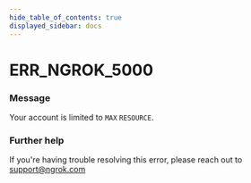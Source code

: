 ```yaml
---
hide_table_of_contents: true
displayed_sidebar: docs
---
```



# ERR_NGROK_5000

### Message

Your account is limited to `MAX` `RESOURCE`.

### Further help

If you're having trouble resolving this error, please reach out to [support@ngrok.com](mailto:support@ngrok.com?subject=Help%20with%20ERR_NGROK_5000)

<ErrorDetails error="err_ngrok_5000" />
